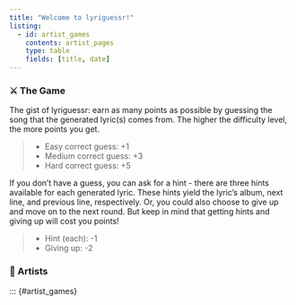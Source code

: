 ```yaml
---
title: "Welcome to lyriguessr!"
listing:
  - id: artist_games
    contents: artist_pages
    type: table
    fields: [title, date]
---
```


### ⚔️ The Game

The gist of lyriguessr: earn as many points as possible by guessing the song that the generated lyric(s) comes from. The higher the difficulty level, the more points you get.

> * Easy correct guess: +1
  * Medium correct guess: +3
  * Hard correct guess: +5

If you don't have a guess, you can ask for a hint - there are three hints available for each generated lyric. These hints yield the lyric's album, next line, and previous line, respectively. Or, you could also choose to give up and move on to the next round. But keep in mind that getting hints and giving up will cost you points!

> * Hint (each): -1
  * Giving up: -2

### 🎵 Artists

::: {#artist_games}
